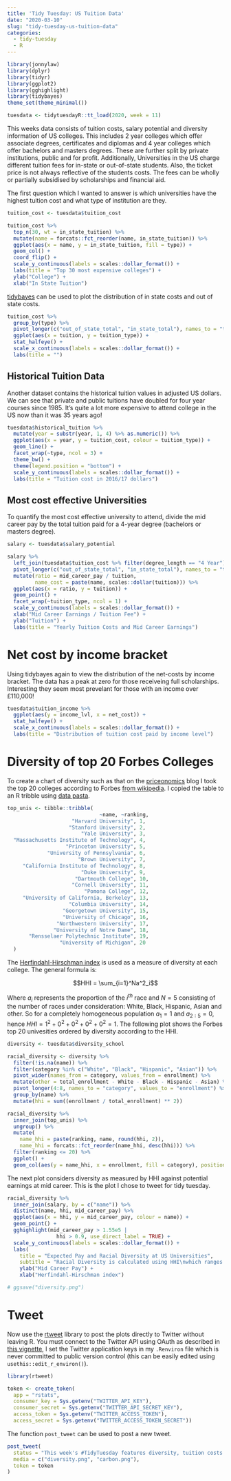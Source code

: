 ```yaml
---
title: 'Tidy Tuesday: US Tuition Data'
date: "2020-03-10"
slug: "tidy-tuesday-us-tuition-data"
categories: 
  - tidy-tuesday
  - R
---
```


```r
library(jonnylaw)
library(dplyr)
library(tidyr)
library(ggplot2)
library(gghighlight)
library(tidybayes)
theme_set(theme_minimal())
```

```r
tuesdata <- tidytuesdayR::tt_load(2020, week = 11)
```

This weeks data consists of tuition costs, salary potential and diversity information of US colleges. This includes 2 year colleges which offer associate degrees, certificates and diplomas and 4 year colleges which offer bachelors and masters degrees. These are further split by private institutions, public and for profit. Additionally, Universities in the US charge different tuition fees for in-state or out-of-state students. Also, the ticket price is not always reflective of the students costs. The fees can be wholly or partially subsidised by scholarships and financial aid.

The first question which I wanted to answer is which universities have the highest tuition cost and what type of institution are they.

```r
tuition_cost <- tuesdata$tuition_cost

tuition_cost %>% 
  top_n(30, wt = in_state_tuition) %>%
  mutate(name = forcats::fct_reorder(name, in_state_tuition)) %>%
  ggplot(aes(x = name, y = in_state_tuition, fill = type)) +
  geom_col() +
  coord_flip() +
  scale_y_continuous(labels = scales::dollar_format()) +
  labs(title = "Top 30 most expensive colleges") +
  ylab("College") +
  xlab("In State Tuition")
```

[tidybayes](https://github.com/mjskay/tidybayes) can be used to plot the distribution of in state costs and out of state costs.

```r
tuition_cost %>% 
  group_by(type) %>% 
  pivot_longer(c("out_of_state_total", "in_state_total"), names_to = "tuition_type", values_to = "tuition") %>% 
  ggplot(aes(x = tuition, y = tuition_type)) +
  stat_halfeye() +
  scale_x_continuous(labels = scales::dollar_format()) +
  labs(title = "")
```

## Historical Tuition Data

Another dataset contains the historical tuition values in adjusted US dollars. We can see that private and public tuitions have doubled for four year courses since 1985. It's quite a lot more expensive to attend college in the US now than it was 35 years ago!

```r
tuesdata$historical_tuition %>% 
  mutate(year = substr(year, 1, 4) %>% as.numeric()) %>% 
  ggplot(aes(x = year, y = tuition_cost, colour = tuition_type)) +
  geom_line() +
  facet_wrap(~type, ncol = 3) +
  theme_bw() +
  theme(legend.position = "bottom") +
  scale_y_continuous(labels = scales::dollar_format()) +
  labs(title = "Tuition cost in 2016/17 dollars")
```

## Most cost effective Universities

To quantify the most cost effective university to attend, divide the mid career pay by the total tuition paid for a 4-year degree (bachelors or masters degree).

```r
salary <- tuesdata$salary_potential

salary %>% 
  left_join(tuesdata$tuition_cost %>% filter(degree_length == "4 Year")) %>% 
  pivot_longer(c("out_of_state_total", "in_state_total"), names_to = "tuition_type", values_to = "tuition") %>% 
  mutate(ratio = mid_career_pay / tuition,
         name_cost = paste(name, scales::dollar(tuition))) %>%
  ggplot(aes(x = ratio, y = tuition)) +
  geom_point() +
  facet_wrap(~tuition_type, ncol = 1) +
  scale_y_continuous(labels = scales::dollar_format()) +
  xlab("Mid Career Earnings / Tuition Fee") +
  ylab("Tuition") +
  labs(title = "Yearly Tuition Costs and Mid Career Earnings")
```

# Net cost by income bracket

Using tidybayes again to view the distribution of the net-costs by income bracket. The data has a peak at zero for those receiveing full scholarships. Interesting they seem most prevelant for those with an income over £110,000!

```r
tuesdata$tuition_income %>% 
  ggplot(aes(y = income_lvl, x = net_cost)) +
  stat_halfeye() +
  scale_x_continuous(labels = scales::dollar_format()) +
  labs(title = "Distribution of tuition cost paid by income level")
```

# Diversity of top 20 Forbes Colleges

To create a chart of diversity such as that on the [priceonomics](https://priceonomics.com/ranking-the-most-and-least-diverse-colleges-in/) blog I took the top 20 colleges according to Forbes [from wikipedia](https://en.wikipedia.org/wiki/Rankings_of_universities_in_the_United_States#Forbes_college_rankings). I copied the table to an R tribble using [data pasta](https://cran.r-project.org/web/packages/datapasta/vignettes/how-to-datapasta.html).

```r
top_unis <- tibble::tribble(
                              ~name, ~ranking,
                     "Harvard University", 1,
                    "Stanford University", 2,
                        "Yale University", 3,
  "Massachusetts Institute of Technology", 4,
                   "Princeton University", 5,
             "University of Pennsylvania", 6,
                       "Brown University", 7,
     "California Institute of Technology", 8,
                        "Duke University", 9,
                      "Dartmouth College", 10,
                     "Cornell University", 11,
                         "Pomona College", 12,
     "University of California, Berkeley", 13,
                    "Columbia University", 14,
                  "Georgetown University", 15,
                  "University of Chicago", 16,
                "Northwestern University", 17,
               "University of Notre Dame", 18,
       "Rensselaer Polytechnic Institute", 19,
                 "University of Michigan", 20
  )

```

The [Herfindahl-Hirschman index](https://en.wikipedia.org/wiki/Herfindahl%E2%80%93Hirschman_Index) is used as a measure of diversity at each college. The general formula is:

$$HHI = \sum_{i=1}^Na^2_i$$

Where $a_i$ represents the proportion of the $i^{th}$ race and $N = 5$ consisting of the number of races under consideration: White, Black, Hispanic, Asian and other. So for a completely homogeneous population $a_1 = 1$ and $a_{2:5} = 0$, hence $HHI = 1^2 + 0^2 + 0^2 + 0^2 + 0^2 = 1$. The following plot shows the Forbes top 20 univesities ordered by diversity according to the HHI.

```r
diversity <- tuesdata$diversity_school

racial_diversity <- diversity %>% 
  filter(!is.na(name)) %>% 
  filter(category %in% c("White", "Black", "Hispanic", "Asian")) %>% 
  pivot_wider(names_from = category, values_from = enrollment) %>% 
  mutate(other = total_enrollment - White - Black - Hispanic - Asian) %>% 
  pivot_longer(4:8, names_to = "category", values_to = "enrollment") %>% 
  group_by(name) %>% 
  mutate(hhi = sum((enrollment / total_enrollment) ** 2))

racial_diversity %>% 
  inner_join(top_unis) %>% 
  ungroup() %>% 
  mutate(
    name_hhi = paste(ranking, name, round(hhi, 2)),
    name_hhi = forcats::fct_reorder(name_hhi, desc(hhi))) %>% 
  filter(ranking <= 20) %>% 
  ggplot() +
  geom_col(aes(y = name_hhi, x = enrollment, fill = category), position = "fill")
```

The next plot considers diversity as measured by HHI against potential earnings at mid career. This is the plot I chose to tweet for tidy tuesday.

```r
racial_diversity %>%
  inner_join(salary, by = c("name")) %>%
  distinct(name, hhi, mid_career_pay) %>%
  ggplot(aes(x = hhi, y = mid_career_pay, colour = name)) +
  geom_point() +
  gghighlight(mid_career_pay > 1.55e5 |
                hhi > 0.9, use_direct_label = TRUE) +
  scale_y_continuous(labels = scales::dollar_format()) +
  labs(
    title = "Expected Pay and Racial Diversity at US Universities",
    subtitle = "Racial Diversity is calculated using HHI\nwhich ranges from 0.2 (most diverse) to 1 (least diverse).") +
    ylab("Mid Career Pay") +
    xlab("Herfindahl-Hirschman index")

# ggsave("diversity.png")
```

# Tweet

Now use the [rtweet](https://rtweet.info/) library to post the plots directly to Twitter without leaving R. You must connect to the Twitter API using OAuth as described in [this vignette](https://rtweet.info/articles/auth.html), I set the Twitter application keys in my `.Renviron` file which is never committed to public version control (this can be easily edited using `usethis::edit_r_environ()`).


```r
library(rtweet)

token <- create_token(
  app = "rstats",
  consumer_key = Sys.getenv("TWITTER_API_KEY"), 
  consumer_secret = Sys.getenv("TWITTER_API_SECRET_KEY"),
  access_token = Sys.getenv("TWITTER_ACCESS_TOKEN"),
  access_secret = Sys.getenv("TWITTER_ACCESS_TOKEN_SECRET"))
```

The function `post_tweet` can be used to post a new tweet.

```r
post_tweet(
  status = "This week's #TidyTuesday features diversity, tuition costs and expected salaries at US universities. It appears more diverse colleges tend to have higher earning graduates. #rstats",
  media = c("diversity.png", "carbon.png"),
  token = token
)
```

